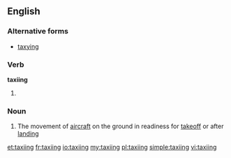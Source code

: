 ==English==

===Alternative forms===
* [[taxying]]

===Verb===
'''taxiing'''

# {{present participle of|taxi}}

===Noun===
{{wikipedia}}
{{en-noun|-}}

# The movement of [[aircraft]] on the ground in readiness for [[takeoff]] or after [[landing]]

[[et:taxiing]]
[[fr:taxiing]]
[[io:taxiing]]
[[my:taxiing]]
[[pl:taxiing]]
[[simple:taxiing]]
[[vi:taxiing]]